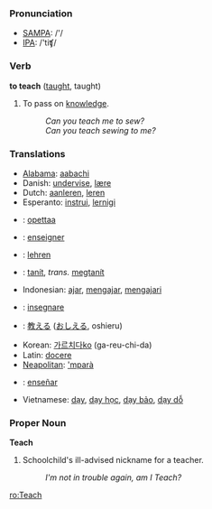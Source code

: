 === Pronunciation ===
*[[w:SAMPA|SAMPA]]: /'/
*[[w:IPA|IPA]]: /'tiʧ/

=== Verb ===

'''to teach''' ([[taught]], taught)

# To pass on [[knowledge]].
#: ''Can you teach me to sew?''
#: ''Can you teach sewing to me?''

=== Translations ===
*[[Alabama]]: [[aabachi]]
*Danish: [[undervise]], [[lære]]
*Dutch: [[aanleren]], [[leren]]
*Esperanto: [[instrui]], [[lernigi]]
*{{fi}}: [[opettaa]]
*{{fr}}: [[enseigner]]
*{{de}}: [[lehren]]
*{{hu}}: [[tanít]], ''trans.'' [[megtanít]]
*Indonesian: [[ajar]], [[ajar|mengajar]], [[ajar|mengajari]]
*{{it}}: [[insegnare]]
*{{ja}}: [[教える]] ([[おしえる]], oshieru)
*Korean: [[가르치다]][[:ko:가르치다|ko]] (ga-reu-chi-da)
*Latin: [[docere]]
*[[Neapolitan]]: [['mparà]]
*{{es}}: [[enseñar]]
*Vietnamese: [[dạy]], [[dạy học]], [[dạy bảo]], [[dạy dỗ]]

===Proper Noun===
'''Teach'''

# Schoolchild's ill-advised nickname for a teacher.
#: ''I'm not in trouble again, am I Teach?''

[[ro:Teach]]